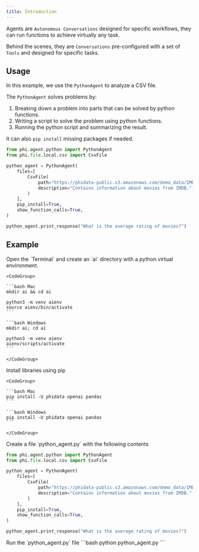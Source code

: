 ```yaml
---
title: Introduction
---
```


Agents are `Autonomous Conversations` designed for specific workflows, they can run functions to achieve virtually any task.

Behind the scenes, they are `Conversations` pre-configured with a set of `Tools` and designed for specific tasks.

## Usage

In this example, we use the `PythonAgent` to analyze a CSV file.

The `PythonAgent` solves problems by:

1. Breaking down a problem into parts that can be solved by python functions.
2. Writing a script to solve the problem using python functions.
3. Running the python script and summarizing the result.

<Note>It can also `pip install` missing packages if needed.</Note>

```python python_agent.py
from phi.agent.python import PythonAgent
from phi.file.local.csv import CsvFile

python_agent = PythonAgent(
    files=[
        CsvFile(
            path="https://phidata-public.s3.amazonaws.com/demo_data/IMDB-Movie-Data.csv",
            description="Contains information about movies from IMDB.",
        )
    ],
    pip_install=True,
    show_function_calls=True,
)

python_agent.print_response("What is the average rating of movies?")
```

## Example

<Steps>
  <Step title="Create a virtual environment">
    Open the `Terminal` and create an `ai` directory with a python virtual environment.

    <CodeGroup>

    ```bash Mac
    mkdir ai && cd ai

    python3 -m venv aienv
    source aienv/bin/activate
    ```

    ```bash Windows
    mkdir ai; cd ai

    python3 -m venv aienv
    aienv/scripts/activate
    ```

    </CodeGroup>

  </Step>
  <Step title="Install libraries">
    Install libraries using pip

    <CodeGroup>

    ```bash Mac
    pip install -U phidata openai pandas
    ```

    ```bash Windows
    pip install -U phidata openai pandas
    ```

    </CodeGroup>

  </Step>
  <Step title="Create a python agent">
    Create a file `python_agent.py` with the following contents

```python python_agent.py
from phi.agent.python import PythonAgent
from phi.file.local.csv import CsvFile

python_agent = PythonAgent(
    files=[
        CsvFile(
            path="https://phidata-public.s3.amazonaws.com/demo_data/IMDB-Movie-Data.csv",
            description="Contains information about movies from IMDB.",
        )
    ],
    pip_install=True,
    show_function_calls=True,
)

python_agent.print_response("What is the average rating of movies?")
```

  </Step>
  <Step title="Run the agent">
    Run the `python_agent.py` file
```bash
python python_agent.py
```
  </Step>
</Steps>

<Snippet file="discord.mdx" />
